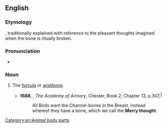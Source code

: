 ==English==

===Etymology===
{{compound|en|merry|thought}}, traditionally explained with reference to the pleasant thoughts imagined when the bone is ritually broken.

===Pronunciation===
* {{IPA|/ˈmɛɹɪθɔːt/|lang=en}}

===Noun===
{{en-noun}}

# {{lb|en|archaic}} The [[furcula]] or [[wishbone]].
#* '''1688''', {{w|Randle Holme}}, ''The Academy of Armory'', Chester, Book 2, Chapter 13, p.{{nbsp}}307,<sup>[http://name.umdl.umich.edu/A44230.0001.001]</sup>
#*: All Birds want the Channel-bones in the Breast, instead whereof they have a bone, which we call the '''Merry thought'''.

[[Category:en:Animal body parts]]